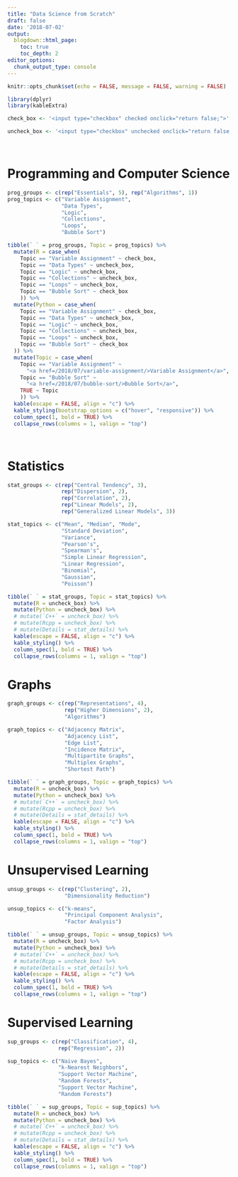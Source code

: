 ```yaml
---
title: "Data Science from Scratch"
draft: false
date: '2018-07-02'
output:
  blogdown::html_page:
    toc: true
    toc_depth: 2
editor_options: 
  chunk_output_type: console
---
```


```r
knitr::opts_chunk$set(echo = FALSE, message = FALSE, warning = FALSE)
```

```r
library(dplyr)
library(kableExtra)

check_box <- '<input type="checkbox" checked onclick="return false;">'

uncheck_box <- '<input type="checkbox" unchecked onclick="return false;">'
```

<br>

# Programming and Computer Science

```r
prog_groups <- c(rep("Essentials", 5), rep("Algorithms", 1))
prog_topics <- c("Variable Assignment",
                 "Data Types",
                 "Logic",
                 "Collections",
                 "Loops",
                 "Bubble Sort")

tibble(` ` = prog_groups, Topic = prog_topics) %>% 
  mutate(R = case_when(
    Topic == "Variable Assignment" ~ check_box,
    Topic == "Data Types" ~ uncheck_box,
    Topic == "Logic" ~ uncheck_box,
    Topic == "Collections" ~ uncheck_box,
    Topic == "Loops" ~ uncheck_box,
    Topic == "Bubble Sort" ~ check_box
    )) %>% 
  mutate(Python = case_when(
    Topic == "Variable Assignment" ~ check_box,
    Topic == "Data Types" ~ uncheck_box,
    Topic == "Logic" ~ uncheck_box,
    Topic == "Collections" ~ uncheck_box,
    Topic == "Loops" ~ uncheck_box,
    Topic == "Bubble Sort" ~ check_box
  )) %>% 
  mutate(Topic = case_when(
    Topic == "Variable Assignment" ~ 
      "<a href=/2018/07/variable-assignment/>Variable Assignment</a>",
    Topic == "Bubble Sort" ~
      "<a href=/2018/07/bubble-sort/>Bubble Sort</a>",
    TRUE ~ Topic
    )) %>% 
  kable(escape = FALSE, align = "c") %>% 
  kable_styling(bootstrap_options = c("hover", "responsive")) %>% 
  column_spec(1, bold = TRUE) %>% 
  collapse_rows(columns = 1, valign = "top")
```

<br>

# Statistics

```r
stat_groups <- c(rep("Central Tendency", 3),
                 rep("Dispersion", 2),
                 rep("Correlation", 2),
                 rep("Linear Models", 2),
                 rep("Generalized Linear Models", 3))

stat_topics <- c("Mean", "Median", "Mode",
                 "Standard Deviation", 
                 "Variance",
                 "Pearson's",
                 "Spearman's",
                 "Simple Linear Regression", 
                 "Linear Regression",
                 "Binomial",
                 "Gaussian",
                 "Poisson")

tibble(` ` = stat_groups, Topic = stat_topics) %>% 
  mutate(R = uncheck_box) %>% 
  mutate(Python = uncheck_box) %>% 
  # mutate(`C++` = uncheck_box) %>% 
  # mutate(Rcpp = uncheck_box) %>% 
  # mutate(Details = stat_details) %>% 
  kable(escape = FALSE, align = "c") %>%
  kable_styling() %>% 
  column_spec(1, bold = TRUE) %>% 
  collapse_rows(columns = 1, valign = "top")
```

# Graphs

```r
graph_groups <- c(rep("Representations", 4),
                  rep("Higher Dimensions", 2),
                  "Algorithms")

graph_topics <- c("Adjacency Matrix",
                  "Adjacency List",
                  "Edge List",
                  "Incidence Matrix",
                  "Multipartite Graphs",
                  "Multiplex Graphs",
                  "Shortest Path")

tibble(` ` = graph_groups, Topic = graph_topics) %>% 
  mutate(R = uncheck_box) %>% 
  mutate(Python = uncheck_box) %>% 
  # mutate(`C++` = uncheck_box) %>% 
  # mutate(Rcpp = uncheck_box) %>% 
  # mutate(Details = stat_details) %>% 
  kable(escape = FALSE, align = "c") %>%
  kable_styling() %>% 
  column_spec(1, bold = TRUE) %>% 
  collapse_rows(columns = 1, valign = "top")
```

# Unsupervised Learning

```r
unsup_groups <- c(rep("Clustering", 2),
                  "Dimensionality Reduction")

unsup_topics <- c("k-means", 
                  "Principal Component Analysis", 
                  "Factor Analysis")

tibble(` ` = unsup_groups, Topic = unsup_topics) %>% 
  mutate(R = uncheck_box) %>% 
  mutate(Python = uncheck_box) %>% 
  # mutate(`C++` = uncheck_box) %>% 
  # mutate(Rcpp = uncheck_box) %>% 
  # mutate(Details = stat_details) %>% 
  kable(escape = FALSE, align = "c") %>%
  kable_styling() %>% 
  column_spec(1, bold = TRUE) %>% 
  collapse_rows(columns = 1, valign = "top")
```


# Supervised Learning

```r
sup_groups <- c(rep("Classification", 4),
                rep("Regression", 2))

sup_topics <- c("Naive Bayes", 
                "k-Nearest Neighbors", 
                "Support Vector Machine",
                "Random Forests",
                "Support Vector Machine",
                "Random Forests")

tibble(` ` = sup_groups, Topic = sup_topics) %>% 
  mutate(R = uncheck_box) %>% 
  mutate(Python = uncheck_box) %>% 
  # mutate(`C++` = uncheck_box) %>% 
  # mutate(Rcpp = uncheck_box) %>% 
  # mutate(Details = stat_details) %>% 
  kable(escape = FALSE, align = "c") %>%
  kable_styling() %>% 
  column_spec(1, bold = TRUE) %>% 
  collapse_rows(columns = 1, valign = "top")
```




